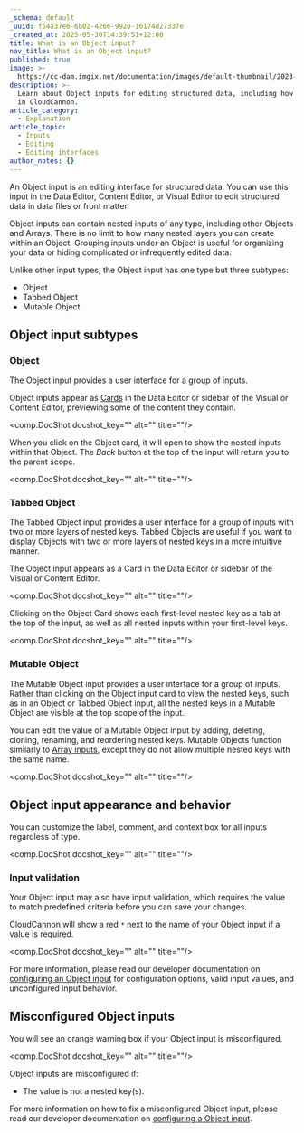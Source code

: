```yaml
---
_schema: default
_uuid: f54a37e6-6b02-4266-9920-16174d27337e
_created_at: 2025-05-30T14:39:51+12:00
title: What is an Object input?
nav_title: What is an Object input?
published: true
image: >-
  https://cc-dam.imgix.net/documentation/images/default-thumbnail/2023-Q4/CloudCannon-Documentation-Thumbnail.png
description: >-
  Learn about Object inputs for editing structured data, including how they work
  in CloudCannon.
article_category:
  - Explanation
article_topic:
  - Inputs
  - Editing
  - Editing interfaces
author_notes: {}
---
```

An Object input is an editing interface for structured data. You can use this input in the Data Editor, Content Editor, or Visual Editor to edit structured data in data files or front matter.

Object inputs can contain nested inputs of any type, including other Objects and Arrays. There is no limit to how many nested layers you can create within an Object. Grouping inputs under an Object is useful for organizing your data or hiding complicated or infrequently edited data.

Unlike other input types, the Object input has one type but three subtypes:

* Object
* Tabbed Object
* Mutable Object

## Object input subtypes

### Object

The Object input provides a user interface for a group of inputs.

Object inputs appear as [Cards](/documentation/articles/configure-your-card-previews/) in the Data Editor or sidebar of the Visual or Content Editor, previewing some of the content they contain.

<comp.DocShot docshot_key="" alt="" title=""/>

When you click on the Object card, it will open to show the nested inputs within that Object. The *Back* button at the top of the input will return you to the parent scope.

<comp.DocShot docshot_key="" alt="" title=""/>

### Tabbed Object

The Tabbed Object input provides a user interface for a group of inputs with two or more layers of nested keys. Tabbed Objects are useful if you want to display Objects with two or more layers of nested keys in a more intuitive manner.

The Object input appears as a Card in the Data Editor or sidebar of the Visual or Content Editor.

<comp.DocShot docshot_key="" alt="" title=""/>

Clicking on the Object Card shows each first-level nested key as a tab at the top of the input, as well as all nested inputs within your first-level keys.

<comp.DocShot docshot_key="" alt="" title=""/>

### Mutable Object

The Mutable Object input provides a user interface for a group of inputs. Rather than clicking on the Object input card to view the nested keys, such as in an Object or Tabbed Object input, all the nested keys in a Mutable Object are visible at the top scope of the input.

You can edit the value of a Mutable Object input by adding, deleting, cloning, renaming, and reordering nested keys. Mutable Objects function similarly to [Array inputs](/documentation/articles/what-is-an-array-input/), except they do not allow multiple nested keys with the same name.

<comp.DocShot docshot_key="" alt="" title=""/>

## Object input appearance and behavior

You can customize the label, comment, and context box for all inputs regardless of type.

<comp.DocShot docshot_key="" alt="" title=""/>

### Input validation

Your Object input may also have input validation, which requires the value to match predefined criteria before you can save your changes.

CloudCannon will show a red `*` next to the name of your Object input if a value is required.

<comp.DocShot docshot_key="" alt="" title=""/>

For more information, please read our developer documentation on [configuring an Object input](/documentation/articles/configure-an-object-input/) for configuration options, valid input values, and unconfigured input behavior.

## Misconfigured Object inputs

You will see an orange warning box if your Object input is misconfigured.

<comp.DocShot docshot_key="" alt="" title=""/>

Object inputs are misconfigured if:

* The value is not a nested key(s).

For more information on how to fix a misconfigured Object input, please read our developer documentation on [configuring a Object input](/documentation/articles/configure-an-object-input/).